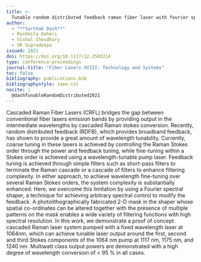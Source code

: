 ```yaml
---
title: >-
  Tunable random distributed feedback raman fiber laser with fourier spectral shaper for feedback control
author:
  - "**Sarthak Dash**"
  - Rashmita Deheri
  - Vishal Choudhury
  - VR Supradeepa
issued: 2021
doi: https://doi.org/10.1117/12.2583214
type: conference-proceedings
journal-title: "Fiber Lasers XVIII: Technology and Systems"
toc: false
bibliography: publications.bib
bibliographystyle: ieee.csl
nocite: |
  @dashTunableRandomDistributed2021
---
```


:::{.callout-tip collapse="true" title="Citation" icon="false"}
::: {#refs}
:::
:::

:::{.callout-note collapse="false" title="Abstract"}
Cascaded Raman Fiber Lasers (CRFL) bridges the gap between conventional fiber lasers emission bands by providing output in the intermediate wavelengths by cascaded Raman stokes conversion. Recently, random distributed feedback (RDFB), which provides broadband feedback, has shown to provide a great amount of wavelength tunability. Currently, coarse tuning in these lasers is achieved by controlling the Raman Stokes order through the power and feedback tuning, while fine-tuning within a Stokes order is achieved using a wavelength-tunable pump laser. Feedback tuning is achieved through simple filters such as short-pass filters to terminate the Raman cascade or a cascade of filters to enhance filtering complexity. In either approach, to achieve wavelength fine-tuning over several Raman Stokes orders, the system complexity is substantially enhanced. Here, we overcome this limitation by using a Fourier spectral shaper, a technique for achieving arbitrary spectral control to modify the feedback. A photolithographically fabricated 2-D mask in the shaper whose spatial co-ordinates can be altered together with the presence of multiple patterns on the mask enables a wide variety of filtering functions with high spectral resolution. In this work, we demonstrate a proof of concept cascaded Raman laser system pumped with a fixed wavelength laser at 1064nm, which can achieve tunable laser output around the first, second and third Stokes components of the 1064 nm pump at 1117 nm, 1175 nm, and 1240 nm. Multiwatt class output powers are demonstrated with a high degree of wavelength conversion of < 95 % in all cases.
:::
